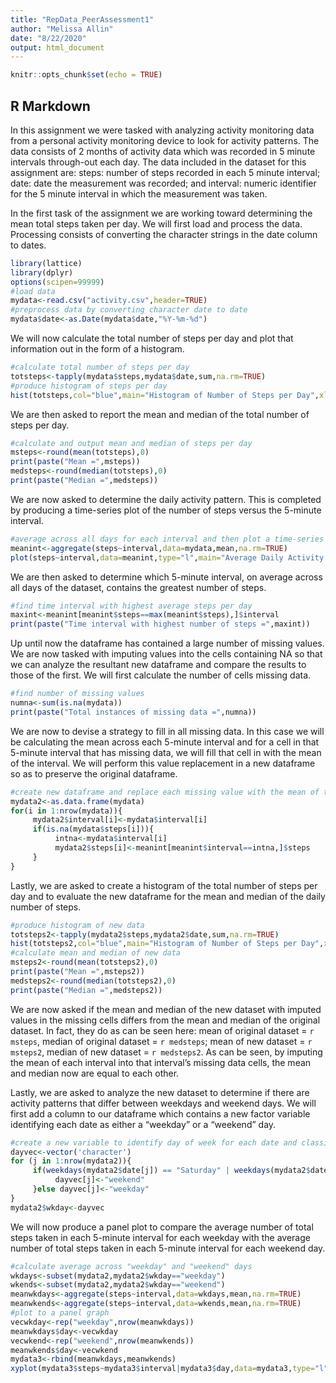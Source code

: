 ```yaml
---
title: "RepData_PeerAssessment1"
author: "Melissa Allin"
date: "8/22/2020"
output: html_document
---
```


```r
knitr::opts_chunk$set(echo = TRUE)
```

## R Markdown

In this assignment we were tasked with analyzing activity monitoring data from a personal activity monitoring device to look for activity patterns.  The data consists of 2 months of activity data which was recorded in 5 minute intervals through-out each day.  The data included in the dataset for this assignment are:  steps:  number of steps recorded in each 5 minute interval; date:  date the measurement was recorded; and interval:  numeric identifier for the 5 minute interval in which the measurement was taken.         

In the first task of the assignment we are working toward determining the mean total steps taken per day.  We will first load and process the data.  Processing consists of converting the character strings in the date column to dates.        

```r
library(lattice)
library(dplyr)
options(scipen=99999)
#load data
mydata<-read.csv("activity.csv",header=TRUE)
#preprocess data by converting character date to date
mydata$date<-as.Date(mydata$date,"%Y-%m-%d")
```

We will now calculate the total number of steps per day and plot that information out in the form of a histogram.

```r
#calculate total number of steps per day
totsteps<-tapply(mydata$steps,mydata$date,sum,na.rm=TRUE)
#produce histogram of steps per day
hist(totsteps,col="blue",main="Histogram of Number of Steps per Day",xlab="Number of Steps")
```

We are then asked to report the mean and median of the total number of steps per day.

```r
#calculate and output mean and median of steps per day
msteps<-round(mean(totsteps),0)
print(paste("Mean =",msteps))
medsteps<-round(median(totsteps),0)
print(paste("Median =",medsteps))
```

We are now asked to determine the daily activity pattern.  This is completed by producing a time-series plot of the number of steps versus the 5-minute interval.

```r
#average across all days for each interval and then plot a time-series graph
meanint<-aggregate(steps~interval,data=mydata,mean,na.rm=TRUE)
plot(steps~interval,data=meanint,type="l",main="Average Daily Activity Pattern",xlab="Time Interval",ylab="Average Total Steps Taken")
```

We are then asked to determine which 5-minute interval, on average across all days of the dataset, contains the greatest number of steps.

```r
#find time interval with highest average steps per day
maxint<-meanint[meanint$steps==max(meanint$steps),]$interval
print(paste("Time interval with highest number of steps =",maxint))
```

Up until now the dataframe has contained a large number of missing values.  We are now tasked with imputing values into the cells containing NA so that we can analyze the resultant new dataframe and compare the results to those of the first.  We will first calculate the number of cells missing data.

```r
#find number of missing values
numna<-sum(is.na(mydata))
print(paste("Total instances of missing data =",numna))
```

We are now to devise a strategy to fill in all missing data.  In this case we will be calculating the mean across each 5-minute interval and for a cell in that 5-minute interval that has missing data, we will fill that cell in with the mean of the interval.  We will perform this value replacement in a new dataframe so as to preserve the original dataframe.

```r
#create new dataframe and replace each missing value with the mean of the interval for that missing value
mydata2<-as.data.frame(mydata)
for(i in 1:nrow(mydata)){
     mydata2$interval[i]<-mydata$interval[i]
     if(is.na(mydata$steps[i])){
          intna<-mydata$interval[i]
          mydata2$steps[i]<-meanint[meanint$interval==intna,]$steps
     }
}
```

Lastly, we are asked to create a histogram of the total number of steps per day and to evaluate the new dataframe for the mean and median of the daily number of steps.  

```r
#produce histogram of new data
totsteps2<-tapply(mydata2$steps,mydata2$date,sum,na.rm=TRUE)
hist(totsteps2,col="blue",main="Histogram of Number of Steps per Day",xlab="Number of Steps")
#calculate mean and median of new data
msteps2<-round(mean(totsteps2),0)
print(paste("Mean =",msteps2))
medsteps2<-round(median(totsteps2),0)
print(paste("Median =",medsteps2))
```

We are now asked if the mean and median of the new dataset with imputed values in the missing cells differs from the mean and median of the original dataset.  In fact, they do as can be seen here:  mean of original dataset = `r msteps`, median of original dataset = `r medsteps`; mean of new dataset = `r msteps2`, median of new dataset = `r medsteps2`.  As can be seen, by imputing the mean of each interval into that interval's missing data cells, the mean and median now are equal to each other.

Lastly, we are asked to analyze the new dataset to determine if there are activity patterns that differ between weekdays and weekend days.  We will first add a column to our dataframe which contains a new factor variable identifying each date as either a "weekday" or a "weekend" day.

```r
#create a new variable to identify day of week for each date and classify as "weekday" or "weekend"
dayvec<-vector('character')
for (j in 1:nrow(mydata2)){
     if(weekdays(mydata2$date[j]) == "Saturday" | weekdays(mydata2$date[j]) == "Sunday"){
          dayvec[j]<-"weekend"
     }else dayvec[j]<-"weekday"
}
mydata2$wkday<-dayvec
```

We will now produce a panel plot to compare the average number of total steps taken in each 5-minute interval for each weekday with the average number of total steps taken in each 5-minute interval for each weekend day.

```r
#calculate average across "weekday" and "weekend" days
wkdays<-subset(mydata2,mydata2$wkday=="weekday")
wkends<-subset(mydata2,mydata2$wkday=="weekend")
meanwkdays<-aggregate(steps~interval,data=wkdays,mean,na.rm=TRUE)
meanwkends<-aggregate(steps~interval,data=wkends,mean,na.rm=TRUE)
#plot to a panel graph
vecwkday<-rep("weekday",nrow(meanwkdays))
meanwkdays$day<-vecwkday
vecwkend<-rep("weekend",nrow(meanwkends))
meanwkends$day<-vecwkend
mydata3<-rbind(meanwkdays,meanwkends)
xyplot(mydata3$steps~mydata3$interval|mydata3$day,data=mydata3,type="l",layout=c(1,2),main="Average Daily Activity Pattern",xlab="Time Interval",ylab="Average Total Steps Taken",col="blue")
```

